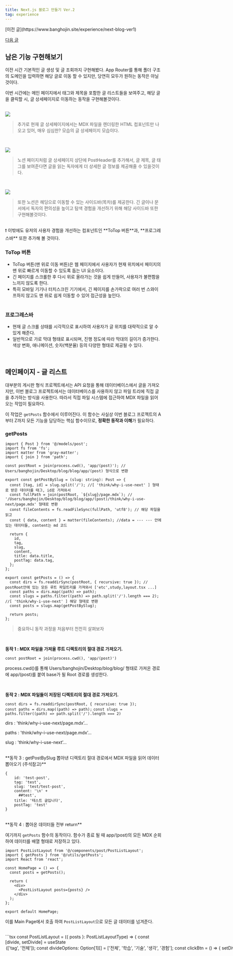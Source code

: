 ```yaml
---
title: Next.js 블로그 만들기 Ver.2
tag: experience
---
```



<div className='flex justify-between'>
[이전 글](https://www.banghojin.site/experience/next-blog-ver1)

[다음 글](https://www.banghojin.site/experience/next-blog-ver3)

</div>

## 남은 기능 구현해보기

이전 시간 기본적인 글 생성 및 글 조회까지 구현해봤다. App Router를 통해 폴더 구조의 도메인을 입력하면 해당 글로 이동 할 수 있지만, 당연히 모두가 원하는 동작은 아닐것이다.

이번 시간에는 메인 페이지에서 태그와 제목을 포함한 글 리스트들을 보여주고, 해당 글을 클릭할 시, 글 상세페이지로 이동하는 동작을 구현해볼것이다. <br/><br/>

![](/images/experience/next-blog-ver2/1.png)

> 추가로 현재 글 상세페이지에서는 MDX 파일을 렌더링한 HTML 컴포넌트만 나오고 있어, 매우 심심한? 모습의 글 상세페이지 모습이다.

<br />

![](/images/experience/next-blog-ver2/2.png)

> 노션 페이지처럼 글 상세페이지 상단에 PostHeader를 추가해서, 글 제목, 글 태그를 보여준다면 글을 읽는 독자에게 더 상세한 글 정보를 제공해줄 수 있을것이다.

<br />

![](/images/experience/next-blog-ver2/3.png)

> 또한 노션은 헤딩으로 이동할 수 있는 사이드바(목차)를 제공한다. 긴 글이나 문서에서 독자의 편의성을 높이고 탐색 경험을 개선하기 위해 해당 사이드바 또한 구현해볼것이다.

<br />

<Callout>
  ❗ 이밖에도 유저의 사용자 경험을 개선하는 컴포넌트인 **ToTop 버튼**과, **프로그레스바** 또한
  추가해 볼 것이다.
</Callout>

### ToTop 버튼

- ToTop 버튼(맨 위로 이동 버튼)은 웹 페이지에서 사용자가 현재 위치에서 페이지의 맨 위로 빠르게 이동할 수 있도록 돕는 UI 요소이다.
- 긴 페이지를 스크롤한 후 다시 위로 올라가는 것을 쉽게 만들어, 사용자가 불편함을 느끼지 않도록 한다.
- 특히 모바일 기기나 터치스크린 기기에서, 긴 페이지를 손가락으로 여러 번 스와이프하지 않고도 맨 위로 쉽게 이동할 수 있어 접근성을 높인다. <br /><br />

### 프로그레스바

- 현재 글 스크롤 상태를 시각적으로 표시하여 사용자가 글 위치를 대략적으로 알 수 있게 해준다.
- 일반적으로 가로 막대 형태로 표시되며, 진행 정도에 따라 막대의 길이가 증가한다. 색상 변화, 애니메이션, 숫자(백분율) 등의 다양한 형태로 제공될 수 있다.

<br />

## 메인페이지 - 글 리스트

대부분의 게시판 형식 프로젝트에서는 API 요청을 통해 데이터베이스에서 글을 가져오지만, 이번 블로그 프로젝트에서는 데이터베이스를 사용하지 않고 파일 트리에 직접 글을 추가하는 방식을 사용한다. 따라서 직접 파일 시스템에 접근하여 MDX 파일을 읽어오는 작업이 필요하다.

이 작업은 `getPosts` 함수에서 이루어진다. 이 함수는 사실상 이번 블로그 프로젝트의 A부터 Z까지 모든 기능을 담당하는 핵심 함수이므로, **정확한 동작과 이해**가 필요하다.

### getPosts

```tsx
import { Post } from '@/models/post';
import fs from 'fs';
import matter from 'gray-matter';
import { join } from 'path';

const postRoot = join(process.cwd(), 'app/(post)'); // Users/banghojin/Desktop/blog/blog/app/(post) 형식으로 변환

export const getPostBySlug = (slug: string): Post => {
  const [tag, id] = slug.split('/'); //[ 'think/why-i-use-next' ] 형태로 받은 데이터를 태그, id로 가져와서
  const fullPath = join(postRoot, `${slug}/page.mdx`); // '/Users/banghojin/Desktop/blog/blog/app/(post)/think/why-i-use-next/page.mdx' 형태로 변환
  const fileContents = fs.readFileSync(fullPath, 'utf8'); // 해당 파일을 읽고
  const { data, content } = matter(fileContents); //data = --- --- 안에 있는 데이터들, content는 md 코드

  return {
    id,
    tag,
    slug,
    content,
    title: data.title,
    postTag: data.tag,
  };
};

export const getPosts = () => {
  const dirs = fs.readdirSync(postRoot, { recursive: true }); // postRoot안에 있는 모든 루트 파일트리를 가져와서 ['etc',study,layout.tsx ...]
  const paths = dirs.map((path) => path);
  const slugs = paths.filter((path) => path.split('/').length === 2); //[ 'think/why-i-use-next' ] 해당 형태로 변환
  const posts = slugs.map(getPostBySlug);

  return posts;
};
```

> 중요하니 동작 과정을 처음부터 천천히 살펴보자

<br />

**동작 1 : MDX 파일을 가져올 루트 디렉토리의 절대 경로 가져오기.**

`const postRoot = join(process.cwd(), 'app/(post)')`

process.cwd()를 통해 Users/banghojin/Desktop/blog/blog/ 형태로 가져온 경로에 app/(post)를 붙여 base가 될 Root 경로를 생성한다.

<br />

**동작 2 : MDX 파일들이 저장된 디렉토리의 절대 경로 가져오기.**

`const dirs = fs.readdirSync(postRoot, { recursive: true });`  
`const paths = dirs.map((path) => path);`
`const slugs = paths.filter((path) => path.split('/').length === 2)`

dirs : 'think/why-i-use-next/page.mdx’…

paths : 'think/why-i-use-next/page.mdx’…

slug : 'think/why-i-use-next’…

<br />
**동작 3 : getPostBySlug 뽑아낸 디렉토리 절대 경로에서 MDX 파일을 읽어 데이터 뽑아오기 (주석참고)**

```tsx
{
    id: 'test-post',
    tag: 'test',
    slug: 'test/test-post',
    content: '\n' +
      ##test',
    title: '테스트 글입니다',
    postTag: 'test'
}
```

<br />
**동작 4 : 뽑아온 데이터들 전부 return**

여기까지 `getPosts` 함수의 동작이다. 함수가 종료 될 때 app/(post)의 모든 MDX 순회하여 데이터를 배열 형태로 저장하고 있다.

```tsx
import PostListLayout from '@/components/post/PostListLayout';
import { getPosts } from '@/utils/getPosts';
import React from 'react';

const HomePage = () => {
  const posts = getPosts();

  return (
    <div>
      <PostListLayout posts={posts} />
    </div>
  );
};

export default HomePage;
```

이를 Main Page에서 호출 하여 `PostListLayout`으로 모든 글 데이터를 넘겨준다.

<br />
```tsx
const PostListLayout = ({ posts }: PostListLayoutType) => {
  const [divide, setDivide] = useState<Option>(['tag', '전체']);
  const divideOptions: Option[1][] = ['전체', '학습', '기술', '생각', '경험'];
  const clickBtn = () => {
    setDivide((prevDivide) => {
      const currentIndex = divideOptions.indexOf(prevDivide[1]);
      const nextIndex = (currentIndex + 1) % divideOptions.length;
      return ['tag', divideOptions[nextIndex]];
    });
  };
  const dividedPosts = useMemo(() => {
    const [_, tag] = divide;
    return tag === '전체' ? posts : posts.filter((post) => getTag(post.tag) === tag);
  }, [posts, divide]);

return (

<Suspense fallback={null}>
<main className="max-w-2xl m-auto mb-10 text-sm ">
<header className="flex justify-between text-sm text-gray-600 dark:text-gray-300">
<div className="flex items-center">
<button
onClick={clickBtn}
className={`font-naverBold flex mr-2 items-center justify-center w-12 h-9 text-left text-gray-800 dark:text-gray-400 hover:bg-gray-100 dark:hover:bg-[#242424] active:bg-gray-200 dark:active:bg-[#222]`} >
{divide[1] === '전체' ? 'tag' : `${divide[1]}`}
</button>
<span className="pl-2 grow font-naverBold">title</span>
</div>
<div className="text-sm flex items-center font-naverBold">
{dividedPosts?.length} posts
</div>
</header>

        <PostList posts={posts} divide={divide} />
      </main>
    </Suspense>

);
};

````

모든 글 데이터를 받은 `PostListLayout`은 글 데이터에 저장된 태그별로 글을 분류하고, 각 Link마다 글 ID를 href 속성으로 넘겨주어 글 아이템이 클릭 될 시 해당 글 상세페이지로 이동한다.<br /><br />
### 결과

![](/images/experience/next-blog-ver2/4.png)
<br />
## PostHeader

글 상세페이지에서 글 제목과, 글 태그를 표시해주는 **PostHeader**를 구현하기 위한 아이디어는 다음과 같다.

- `getPosts`를 이용하여 전체 글 데이터를 가져온다
- 전체 글 데이터 중 ID 즉, 파일 경로와 현재 호출된 PostHeader 경로와 같은 데이터를 찾는다.
- 찾은 데이터에서 글 제목과, 태그를 표시한다.
<br />
**app > (post) > Layout.tsx**

```tsx
export default async function Layout({ children }) {
  const posts = getPosts();

  return (
    <article className="mb-10 text-gray-800 dark:text-gray-300">
      <PostHeader posts={posts} />
      {children}
    </article>
  );
}
````

**PostHeader.tsx**

```tsx
export function PostHeader({ posts }: PostHeaderType) {
  // think/why-i-use-next 으로 왔을 때 ["think" , "why-i-use-next"] 형식
  const segments = useSelectedLayoutSegments();

  const post = posts.find((post) => post.id === segments[segments.length - 1]);

  if (post == null) return <></>;

  return (
    <>
      <div className="pt-3 pb-8">
        <div
          className="max-w-max flex items-center py-1 px-2 bg-gray-200 font-naverBold rounded-md mb-2 dark:text-white dark:bg-gray-800"
          suppressHydrationWarning={true}
        >
          {getTag(post.tag)}
        </div>
        <h1 className=" text-2xl font-naverBold dark:text-gray-100">{post.title}</h1>
      </div>
    </>
  );
}
```

`useSelectedLayoutSegments` 는 호출된 레이아웃보다 아래 있는 모든 segment를 배열로 반환한다.

예를 들어 아래와 같은 파일 구조일 때

**app > (post) > Layout.tsx**

**app > (post) > tag > test-post > page.mdx**

localhost:3000/tag/test-post에 접속한다면, ["tag" , "test-post"]를 반환한다.

```markdown
{
id: 'test-post',
tag: 'test',
slug: 'test/test-post',
content: '\n' +
##test',
title: '테스트 글입니다',
postTag: 'test'
}
```

전체 글 데이터 중 `post.id` 즉 파일 경로와,

반환한 배열 ["tag" , "test-post"]의 마지막값 즉 글 경로를 찾고

전체 글 데이터에서 해당 아이템을찾아 title과 tag를 추출하여 화면에 표시한다.

<br />

### 결과

![](/images/experience/next-blog-ver2/5.png)

---
